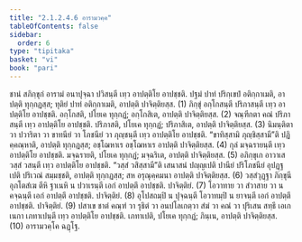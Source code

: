 ```yaml
---
title: "2.1.2.4.6 อารามวคฺค"
tableOfContents: false
sidebar:
  order: 6
type: "tipitaka"
basket: "vi"
book: "pari"
---
```



<DynamicBreadcrumb />

<Division number="236" book="pari">

<Paragraph number="932" book="pari">
ชานํ สภิกฺขุกํ อารามํ อนาปุจฺฉา ปวิสนฺตี เทฺว อาปตฺติโย อาปชฺชติ. ปฐมํ ปาทํ ปริกฺเขปํ อติกฺกาเมติ, อาปตฺติ ทุกฺกฏสฺส; ทุติยํ ปาทํ อติกฺกาเมติ, อาปตฺติ ปาจิตฺติยสฺส. (1)
</Paragraph>

<Paragraph number="933" book="pari">
ภิกฺขุํ อกฺโกสนฺตี ปริภาสนฺตี เทฺว อาปตฺติโย อาปชฺชติ. อกฺโกสติ, ปโยเค ทุกฺกฏํ; อกฺโกสิเต, อาปตฺติ ปาจิตฺติยสฺส. (2)
</Paragraph>

<Paragraph number="934" book="pari">
จณฺฑีกตา คณํ ปริภาสนฺตี เทฺว อาปตฺติโย อาปชฺชติ. ปริภาสติ, ปโยเค ทุกฺกฏํ; ปริภาสิเต, อาปตฺติ ปาจิตฺติยสฺส. (3)
</Paragraph>

<Paragraph number="935" book="pari">
นิมนฺติตา วา ปวาริตา วา ขาทนียํ วา โภชนียํ วา ภุญฺชนฺตี เทฺว อาปตฺติโย อาปชฺชติ. “ขาทิสฺสามิ ภุญฺชิสฺสามี”ติ ปฏิคฺคณฺหาติ, อาปตฺติ ทุกฺกฏสฺส; อชฺโฌหาเร อชฺโฌหาเร อาปตฺติ ปาจิตฺติยสฺส. (4)
</Paragraph>

<Paragraph number="936" book="pari">
กุลํ มจฺฉรายนฺตี เทฺว อาปตฺติโย อาปชฺชติ. มจฺฉรายติ, ปโยเค ทุกฺกฏํ; มจฺฉริเต, อาปตฺติ ปาจิตฺติยสฺส. (5)
</Paragraph>

<Paragraph number="937" book="pari">
อภิกฺขุเก อาวาเส วสฺสํ วสนฺตี เทฺว อาปตฺติโย อาปชฺชติ. “วสฺสํ วสิสฺสามี”ติ เสนาสนํ ปญฺญเปติ ปานียํ ปริโภชนียํ อุปฏฺฐเปติ ปริเวณํ สมฺมชฺชติ, อาปตฺติ ทุกฺกฏสฺส; สห อรุณุคฺคมนา อาปตฺติ ปาจิตฺติยสฺส. (6)
</Paragraph>

<Paragraph number="938" book="pari">
วสฺสํวุฏฺฐา ภิกฺขุนี อุภโตสํเฆ ตีหิ ฐาเนหิ น ปวาเรนฺตี เอกํ อาปตฺตึ อาปชฺชติ. ปาจิตฺติยํ. (7)
</Paragraph>

<Paragraph number="939" book="pari">
โอวาทาย วา สํวาสาย วา น คจฺฉนฺตี เอกํ อาปตฺตึ อาปชฺชติ. ปาจิตฺติยํ. (8)
</Paragraph>

<Paragraph number="940" book="pari">
อุโปสถมฺปิ น ปุจฺฉนฺตี โอวาทมฺปิ น ยาจนฺตี เอกํ อาปตฺตึ อาปชฺชติ. ปาจิตฺติยํ. (9)
</Paragraph>

<Paragraph number="941" book="pari">
ปสาเข ชาตํ คณฺฑํ วา รุธิตํ วา อนปโลเกตฺวา สํฆํ วา คณํ วา ปุริเสน สทฺธึ เอเกเนกา เภทาเปนฺตี เทฺว อาปตฺติโย อาปชฺชติ. เภทาเปติ, ปโยเค ทุกฺกฏํ; ภินฺเน, อาปตฺติ ปาจิตฺติยสฺส. (10)

</Paragraph>
</Division>

<Paragraph number="942" type="center" book="pari">
อารามวคฺโค ฉฏฺโฐ.
</Paragraph>